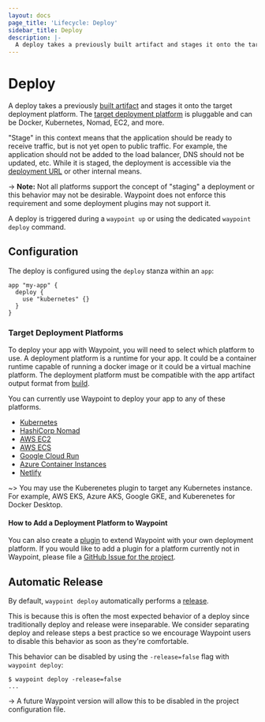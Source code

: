 ```yaml
---
layout: docs
page_title: 'Lifecycle: Deploy'
sidebar_title: Deploy
description: |-
  A deploy takes a previously built artifact and stages it onto the target deployment platform. The target deployment platform is pluggable and can be Docker, Kubernetes, Nomad, EC2, and more.
---
```


# Deploy

A deploy takes a previously [built artifact](/docs/lifecycle/build) and stages it onto the target deployment platform. The [target deployment platform](#target-deployment-platforms) is pluggable and can be Docker, Kubernetes, Nomad, EC2, and more.

"Stage" in this context means that the application should be ready to receive
traffic, but is not yet open to public traffic. For example, the application
should not be added to the load balancer, DNS should not be updated, etc.
While it is staged, the deployment is accessible via the
[deployment URL](/docs/url#deployment-urls) or other internal means.

-> **Note:** Not all platforms support the concept of "staging" a deployment or this
behavior may not be desirable. Waypoint does not enforce this requirement
and some deployment plugins may not support it.

A deploy is triggered during a `waypoint up` or using the dedicated
`waypoint deploy` command.

## Configuration

The deploy is configured using the `deploy` stanza within an `app`:

```
app "my-app" {
  deploy {
    use "kubernetes" {}
  }
}
```

### Target Deployment Platforms

To deploy your app with Waypoint, you will need to select which platform to use.
A deployment platform is a runtime for your app. It could be a container runtime
capable of running a docker image or it could be a virtual machine platform.
The deployment platform must be compatible with the app artifact output format from [build](/docs/lifecycle/).

You can currently use Waypoint to deploy your app to any of these platforms.

- [Kubernetes](/plugins/kubernetes)
- [HashiCorp Nomad](/plugins/nomad)
- [AWS EC2](/plugins/aws-ec2)
- [AWS ECS](/plugins/aws-ecs)
- [Google Cloud Run](/plugins/google-cloud-run)
- [Azure Container Instances](/plugins/azure-container-instances)
- [Netlify](/plugins/netlify)

~> You may use the Kuberenetes plugin to target any Kubernetes instance. For example, AWS EKS, Azure AKS, Google GKE, and Kuberenetes for Docker Desktop.

#### How to Add a Deployment Platform to Waypoint

You can also create a [plugin](/plugins) to extend Waypoint with your own deployment platform. If you would like to add a plugin for a platform currently not in Waypoint, please file a [GitHub Issue for the project](https://github.com/hashicorp/waypoint/issues).

## Automatic Release

By default, `waypoint deploy` automatically performs a
[release](/docs/lifecycle/deploy).

This is because this is often the most expected behavior of a deploy
since traditionally deploy and release were inseparable. We consider
separating deploy and release steps a best practice so we encourage
Waypoint users to disable this behavior as soon as they're comfortable.

This behavior can be disabled by using the `-release=false` flag
with `waypoint deploy`:

```
$ waypoint deploy -release=false
...
```

-> A future Waypoint version will allow this to be disabled in the project
configuration file.
